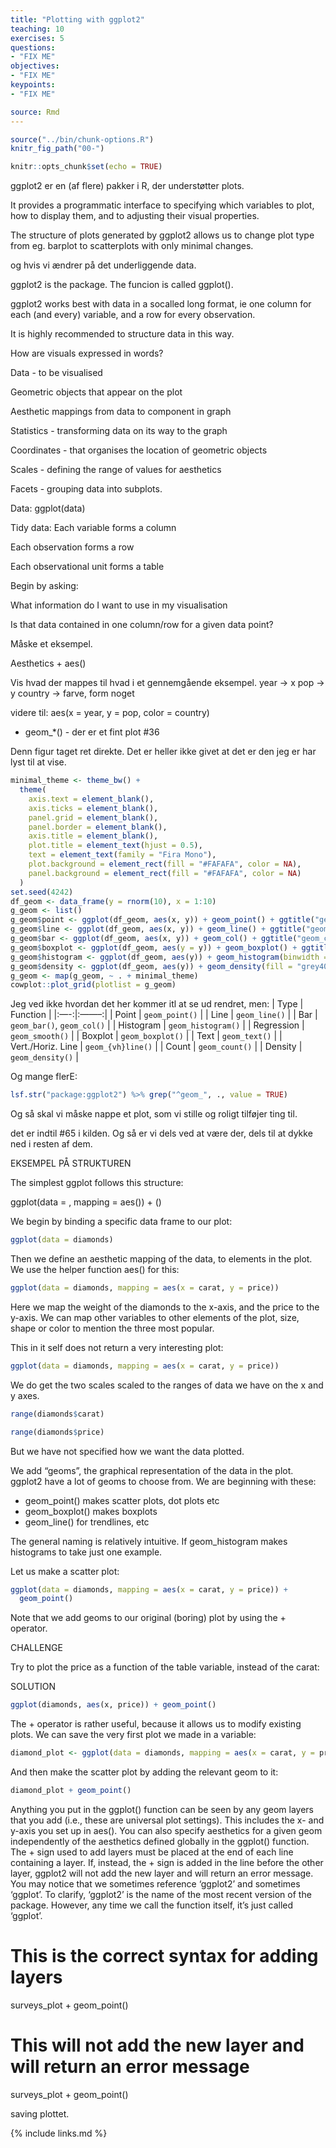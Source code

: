 ```yaml
---
title: "Plotting with ggplot2"
teaching: 10
exercises: 5
questions:
- "FIX ME"
objectives:
- "FIX ME"
keypoints:
- "FIX ME"

source: Rmd
---
```


```r
source("../bin/chunk-options.R")
knitr_fig_path("00-")
```

```r
knitr::opts_chunk$set(echo = TRUE)
```

ggplot2 er en (af flere) pakker i R, der understøtter plots.

It provides a programmatic interface to specifying which variables to plot, how to display them, and to adjusting their visual properties.

The structure of plots generated by ggplot2 allows us to change plot type from eg. barplot to scatterplots with only minimal changes. 

og hvis vi ændrer på det underliggende data.

ggplot2 is the package. The funcion is called ggplot(). 

ggplot2 works best with data in a socalled long format, ie one column for 
each (and every) variable, and a row for every observation.

It is highly recommended to structure data in this way.

How are visuals expressed in words?

Data - to be visualised

Geometric objects that appear on the plot

Aesthetic mappings from data to component in graph

Statistics - transforming data on its way to the graph

Coordinates - that organises the location of geometric objects

Scales - defining the range of values for aesthetics

Facets - grouping data into subplots.



Data:
ggplot(data)

Tidy data:
Each variable forms a column

Each observation forms a row

Each observational unit forms a table


Begin by asking:

What information do I want to use in my 
visualisation

Is that data contained in one column/row
for a given data point?

Måske et eksempel.

Aesthetics + aes()

Vis hvad der mappes til hvad i et gennemgående eksempel. 
year -> x
pop -> y
country -> farve, form noget

videre til:
aes(x = year,
    y = pop,
    color = country)
    
    
+ geom_*() - der er et fint plot #36

Denn figur taget ret direkte. Det er heller
ikke givet at det er den jeg er har lyst til at vise.

```r
minimal_theme <- theme_bw() +
  theme(
    axis.text = element_blank(),
    axis.ticks = element_blank(),
    panel.grid = element_blank(),
    panel.border = element_blank(),
    axis.title = element_blank(),
    plot.title = element_text(hjust = 0.5),
    text = element_text(family = "Fira Mono"),
    plot.background = element_rect(fill = "#FAFAFA", color = NA),
    panel.background = element_rect(fill = "#FAFAFA", color = NA)
  )
set.seed(4242)
df_geom <- data_frame(y = rnorm(10), x = 1:10)
g_geom <- list()
g_geom$point <- ggplot(df_geom, aes(x, y)) + geom_point() + ggtitle("geom_point()")
g_geom$line <- ggplot(df_geom, aes(x, y)) + geom_line() + ggtitle("geom_line()")
g_geom$bar <- ggplot(df_geom, aes(x, y)) + geom_col() + ggtitle("geom_col()")
g_geom$boxplot <- ggplot(df_geom, aes(y = y)) + geom_boxplot() + ggtitle("geom_boxplot()")
g_geom$histogram <- ggplot(df_geom, aes(y)) + geom_histogram(binwidth = 1) + ggtitle("geom_histogram()")
g_geom$density <- ggplot(df_geom, aes(y)) + geom_density(fill = "grey40", alpha = 0.25) + ggtitle("geom_density()") + xlim(-4, 4)
g_geom <- map(g_geom, ~ . + minimal_theme)
cowplot::plot_grid(plotlist = g_geom)
```


Jeg ved ikke hvordan 
det her kommer itl at se ud rendret, men:
| Type | Function |
|:----:|:--------:|
| Point | `geom_point()` |
| Line | `geom_line()` |
| Bar | `geom_bar()`, `geom_col()` |
| Histogram | `geom_histogram()` |
| Regression | `geom_smooth()` |
| Boxplot | `geom_boxplot()` |
| Text | `geom_text()` |
| Vert./Horiz. Line | `geom_{vh}line()` |
| Count | `geom_count()` |
| Density | `geom_density()` |



Og mange flerE:
```r
lsf.str("package:ggplot2") %>% grep("^geom_", ., value = TRUE)

```

Og så skal vi måske nappe et plot, som vi stille og roligt tilføjer ting til.

det er indtil #65 i kilden. Og så er vi 
dels ved at være der, dels til at dykke
ned i resten af dem.

EKSEMPEL PÅ STRUKTUREN

The simplest ggplot follows this structure:

ggplot(data = <DATA>, mapping = aes(<MAPPINGS>)) +  <GEOM_FUNCTION>()

We begin by binding a specific data frame to our plot:
```r
ggplot(data = diamonds)
```

Then we define an aesthetic mapping of the data, to elements in the plot. We use the helper function aes() for this:

```r
ggplot(data = diamonds, mapping = aes(x = carat, y = price))
```

Here we map the weight of the diamonds to the x-axis, and the price to the y-axis. We can map other variables to other elements of the plot, size, shape or color to mention the three most popular.

This in it self does not return a very interesting plot:
```r
ggplot(data = diamonds, mapping = aes(x = carat, y = price))
```

We do get the two scales scaled to the ranges of data we have on the x and y axes.

```r
range(diamonds$carat)
```
```r
range(diamonds$price)
```
But we have not specified how we want the data plotted.

We add "geoms", the graphical representation of the data in the plot. ggplot2 have a lot of geoms to choose from. We are beginning with these:

- geom_point() makes scatter plots, dot plots etc
- geom_boxplot() makes boxplots
- geom_line() for trendlines, etc

The general naming is relatively intuitive. If geom_histogram makes histograms to take just one example.

Let us make a scatter plot:
```r
ggplot(data = diamonds, mapping = aes(x = carat, y = price)) +
  geom_point()
```

Note that we add geoms to our original (boring) plot by using the + operator.

CHALLENGE

Try to plot the price as a function of the table variable, instead of the carat:

SOLUTION
```r
ggplot(diamonds, aes(x, price)) + geom_point()
```

The + operator is rather useful, because it allows us to modify existing plots. We can save the very first plot we made in a variable:
```r
diamond_plot <- ggplot(data = diamonds, mapping = aes(x = carat, y = price))
```

And then make the scatter plot by adding the relevant geom to it:

```r
diamond_plot + geom_point()
```
Anything you put in the ggplot() function can be seen by any geom layers that you add (i.e., these are universal plot settings). This includes the x- and y-axis you set up in aes().
You can also specify aesthetics for a given geom independently of the aesthetics defined globally in the ggplot() function.
The + sign used to add layers must be placed at the end of each line containing a layer. If, instead, the + sign is added in the line before the other layer, ggplot2 will not add the new layer and will return an error message.
You may notice that we sometimes reference ‘ggplot2’ and sometimes ‘ggplot’. To clarify, ‘ggplot2’ is the name of the most recent version of the package. However, any time we call the function itself, it’s just called ‘ggplot’.


# This is the correct syntax for adding layers
surveys_plot +
  geom_point()

# This will not add the new layer and will return an error message
surveys_plot
  + geom_point()


saving plottet.

{% include links.md %}